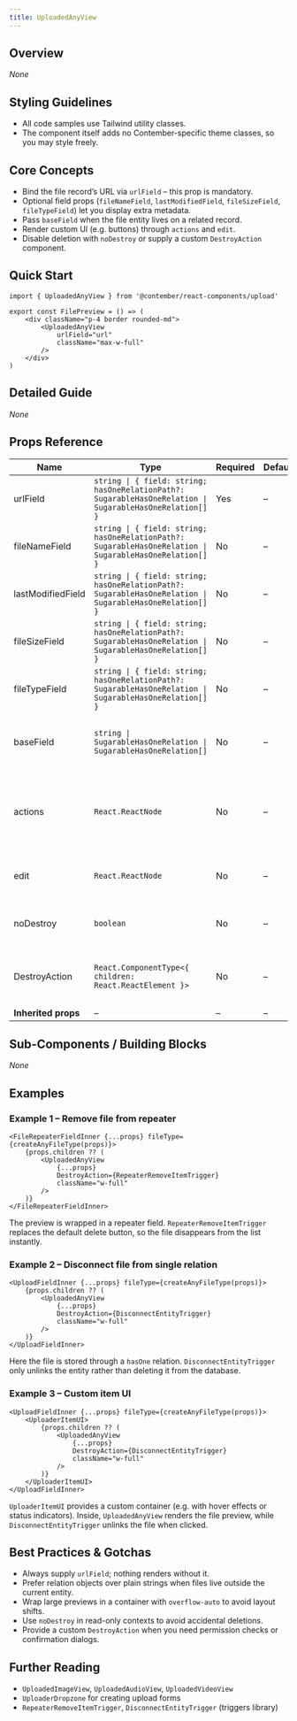 ```yaml
---
title: UploadedAnyView
---
```


<!-- Edited by human: false -->
<!-- Examples count: 8 -->
<!-- Source examples: 0 -->
<!-- Playground examples: 0 -->
<!-- External examples: 8 -->
<!-- Import examples: 5 -->

## Overview
_None_

## Styling Guidelines
* All code samples use Tailwind utility classes.
* The component itself adds no Contember-specific theme classes, so you may style freely.

## Core Concepts
* Bind the file record’s URL via `urlField` – this prop is mandatory.
* Optional field props (`fileNameField`, `lastModifiedField`, `fileSizeField`, `fileTypeField`) let you display extra metadata.
* Pass `baseField` when the file entity lives on a related record.
* Render custom UI (e.g. buttons) through `actions` and `edit`.
* Disable deletion with `noDestroy` or supply a custom `DestroyAction` component.

## Quick Start
```tsx
import { UploadedAnyView } from '@contember/react-components/upload'

export const FilePreview = () => (
	<div className="p-4 border rounded-md">
		<UploadedAnyView
			urlField="url"
			className="max-w-full"
		/>
	</div>
)
```

## Detailed Guide
_None_

## Props Reference
| Name | Type | Required | Default | Description |
|------|------|----------|---------|-------------|
| urlField | `string \| { field: string; hasOneRelationPath?: SugarableHasOneRelation \| SugarableHasOneRelation[] }` | Yes | – | Field containing the file URL. |
| fileNameField | `string \| { field: string; hasOneRelationPath?: SugarableHasOneRelation \| SugarableHasOneRelation[] }` | No | – | Field with the original file name. |
| lastModifiedField | `string \| { field: string; hasOneRelationPath?: SugarableHasOneRelation \| SugarableHasOneRelation[] }` | No | – | Field storing the last modification timestamp. |
| fileSizeField | `string \| { field: string; hasOneRelationPath?: SugarableHasOneRelation \| SugarableHasOneRelation[] }` | No | – | Field containing the file size in bytes. |
| fileTypeField | `string \| { field: string; hasOneRelationPath?: SugarableHasOneRelation \| SugarableHasOneRelation[] }` | No | – | Field identifying the MIME type. |
| baseField | `string \| SugarableHasOneRelation \| SugarableHasOneRelation[]` | No | – | Relation path to the entity that owns the file. |
| actions | `React.ReactNode` | No | – | Extra actions rendered next to the preview (e.g. buttons). |
| edit | `React.ReactNode` | No | – | Custom edit UI replacing the default preview. |
| noDestroy | `boolean` | No | – | When true, hides the destroy action. |
| DestroyAction | `React.ComponentType<{ children: React.ReactElement }>` | No | – | Component that wraps the built-in delete trigger. |
| **Inherited props** | – | – | – | _None_ |

## Sub-Components / Building Blocks
_None_

## Examples

### Example 1 – Remove file from repeater
```tsx
<FileRepeaterFieldInner {...props} fileType={createAnyFileType(props)}>
	{props.children ?? (
		<UploadedAnyView
			{...props}
			DestroyAction={RepeaterRemoveItemTrigger}
			className="w-full"
		/>
	)}
</FileRepeaterFieldInner>
```
The preview is wrapped in a repeater field. `RepeaterRemoveItemTrigger` replaces the default delete button, so the file disappears from the list instantly.

### Example 2 – Disconnect file from single relation
```tsx
<UploadFieldInner {...props} fileType={createAnyFileType(props)}>
	{props.children ?? (
		<UploadedAnyView
			{...props}
			DestroyAction={DisconnectEntityTrigger}
			className="w-full"
		/>
	)}
</UploadFieldInner>
```
Here the file is stored through a `hasOne` relation. `DisconnectEntityTrigger` only unlinks the entity rather than deleting it from the database.

### Example 3 – Custom item UI
```tsx
<UploadFieldInner {...props} fileType={createAnyFileType(props)}>
	<UploaderItemUI>
		{props.children ?? (
			<UploadedAnyView
				{...props}
				DestroyAction={DisconnectEntityTrigger}
				className="w-full"
			/>
		)}
	</UploaderItemUI>
</UploadFieldInner>
```
`UploaderItemUI` provides a custom container (e.g. with hover effects or status indicators). Inside, `UploadedAnyView` renders the file preview, while `DisconnectEntityTrigger` unlinks the file when clicked.

## Best Practices & Gotchas
* Always supply `urlField`; nothing renders without it.
* Prefer relation objects over plain strings when files live outside the current entity.
* Wrap large previews in a container with `overflow-auto` to avoid layout shifts.
* Use `noDestroy` in read-only contexts to avoid accidental deletions.
* Provide a custom `DestroyAction` when you need permission checks or confirmation dialogs.

## Further Reading
* `UploadedImageView`, `UploadedAudioView`, `UploadedVideoView`
* `UploaderDropzone` for creating upload forms
* `RepeaterRemoveItemTrigger`, `DisconnectEntityTrigger` (triggers library)

<!-- End of Generated Documentation -->